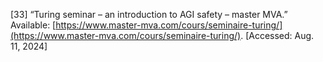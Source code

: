 \[33\]	“Turing seminar – an introduction to AGI safety – master MVA.” Available: [https://www.master-mva.com/cours/seminaire-turing/](https://www.master-mva.com/cours/seminaire-turing/). \[Accessed: Aug. 11, 2024\]